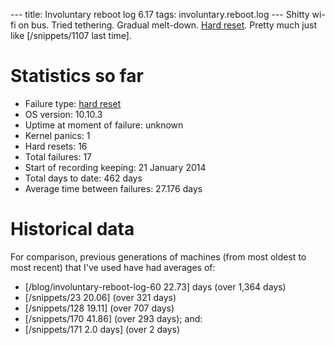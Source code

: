 ---
title: Involuntary reboot log 6.17
tags: involuntary.reboot.log
---
Shitty wi-fi on bus. Tried tethering. Gradual melt-down. [[Hard reset]]. Pretty much just like [/snippets/1107 last time].

= Statistics so far =

* Failure type: [[hard reset]]
* OS version: 10.10.3
* Uptime at moment of failure: unknown
* Kernel panics: 1
* Hard resets: 16
* Total failures: 17
* Start of recording keeping: 21 January 2014
* Total days to date: 462 days
* Average time between failures: 27.176 days

= Historical data =

For comparison, previous generations of machines (from most oldest to most recent) that I've used have had averages of:

* [/blog/involuntary-reboot-log-60 22.73] days (over 1,364 days)
* [/snippets/23 20.06] (over 321 days)
* [/snippets/128 19.11] (over 707 days)
* [/snippets/170 41.86] (over 293 days); and:
* [/snippets/171 2.0 days] (over 2 days)
